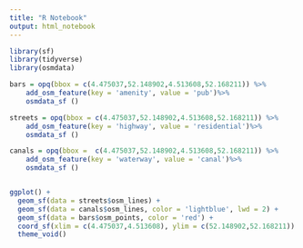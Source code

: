 ```yaml
---
title: "R Notebook"
output: html_notebook
---
```



```r
library(sf)
library(tidyverse)
library(osmdata)
```


```r

bars = opq(bbox = c(4.475037,52.148902,4.513608,52.168211)) %>%
    add_osm_feature(key = 'amenity', value = 'pub')%>%
    osmdata_sf ()

streets = opq(bbox = c(4.475037,52.148902,4.513608,52.168211)) %>%
    add_osm_feature(key = 'highway', value = 'residential')%>%
    osmdata_sf ()

canals = opq(bbox =  c(4.475037,52.148902,4.513608,52.168211)) %>%
    add_osm_feature(key = 'waterway', value = 'canal')%>%
    osmdata_sf ()



```

```r
ggplot() + 
  geom_sf(data = streets$osm_lines) + 
  geom_sf(data = canals$osm_lines, color = 'lightblue', lwd = 2) + 
  geom_sf(data = bars$osm_points, color = 'red') + 
  coord_sf(xlim = c(4.475037,4.513608), ylim = c(52.148902,52.168211)) + 
  theme_void()
```


